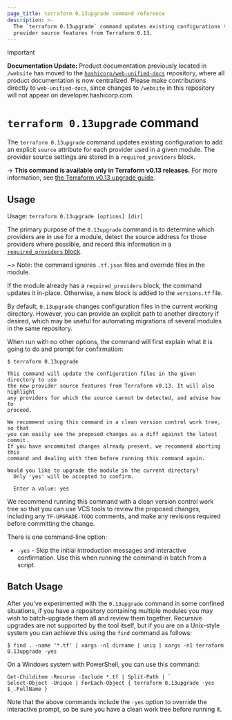 ```yaml
---
page_title: terraform 0.13upgrade command reference
description: >-
  The `terraform 0.13upgrade` command updates existing configurations to use the new
  provider source features from Terraform 0.13.
---
```


> [!IMPORTANT]  
> **Documentation Update:** Product documentation previously located in `/website` has moved to the [`hashicorp/web-unified-docs`](https://github.com/hashicorp/web-unified-docs) repository, where all product documentation is now centralized. Please make contributions directly to `web-unified-docs`, since changes to `/website` in this repository will not appear on developer.hashicorp.com.

# `terraform 0.13upgrade` command 

The `terraform 0.13upgrade` command updates existing configuration to add an
explicit `source` attribute for each provider used in a given module. The
provider source settings are stored in a `required_providers` block.

-> **This command is available only in Terraform v0.13 releases.** For more information, see [the Terraform v0.13 upgrade guide](/terraform/language/v1.1.x/upgrade-guides/0-13).

## Usage

Usage: `terraform 0.13upgrade [options] [dir]`

The primary purpose of the `0.13upgrade` command is to determine which
providers are in use for a module, detect the source address for those
providers where possible, and record this information in a
[`required_providers` block][required-providers].

[required-providers]: /terraform/language/providers/requirements

~> Note: the command ignores `.tf.json` files and override files in the module.

If the module already has a `required_providers` block, the command updates it
in-place. Otherwise, a new block is added to the `versions.tf` file.

By default, `0.13upgrade` changes configuration files in the current working
directory. However, you can provide an explicit path to another directory if
desired, which may be useful for automating migrations of several modules in
the same repository.

When run with no other options, the command will first explain what it is
going to do and prompt for confirmation:

```
$ terraform 0.13upgrade

This command will update the configuration files in the given directory to use
the new provider source features from Terraform v0.13. It will also highlight
any providers for which the source cannot be detected, and advise how to
proceed.

We recommend using this command in a clean version control work tree, so that
you can easily see the proposed changes as a diff against the latest commit.
If you have uncommited changes already present, we recommend aborting this
command and dealing with them before running this command again.

Would you like to upgrade the module in the current directory?
  Only 'yes' will be accepted to confirm.

  Enter a value: yes
```

We recommend running this command with a clean version control work tree so
that you can use VCS tools to review the proposed changes, including any
`TF-UPGRADE-TODO` comments, and make any revisions required before committing
the change.

There is one command-line option:

* `-yes` - Skip the initial introduction messages and interactive confirmation.
  Use this when running the command in batch from a script.

## Batch Usage

After you've experimented with the `0.13upgrade` command in some confined
situations, if you have a repository containing multiple modules you may
wish to batch-upgrade them all and review them together. Recursive upgrades
are not supported by the tool itself, but if you are on a Unix-style system
you can achieve this using the `find` command as follows:

```
$ find . -name '*.tf' | xargs -n1 dirname | uniq | xargs -n1 terraform 0.13upgrade -yes
```

On a Windows system with PowerShell, you can use this command:

```
Get-Childitem -Recurse -Include *.tf | Split-Path | `
Select-Object -Unique | ForEach-Object { terraform 0.13upgrade -yes $_.FullName }
```

Note that the above commands include the `-yes` option to override the
interactive prompt, so be sure you have a clean work tree before running it.